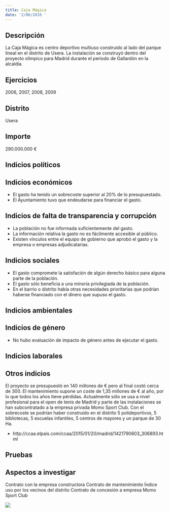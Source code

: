 ```yaml
---
title: Caja Mágica
date: '2/06/2016 '
---
```



## Descripción
La Caja Mágica es centro deportivo multiuso construido al lado del parque lineal en el distrito de Usera. La instalación se construyó dentro del proyecto olímpico para Madrid durante el periodo de Gallardón en la alcaldía. 


## Ejercicios
2006, 2007, 2008, 2009


## Distrito
Usera


## Importe
290.000.000 €


## Indicios políticos



## Indicios económicos
- El gasto ha tenido un sobrecoste superior al 20% de lo presupuestado.
- El Ayuntamiento tuvo que endeudarse para financiar el gasto.


## Indicios de falta de transparencia y corrupción
- La población no fue informada suficientemente del gasto.
- La información relativa la gasto no es fácilmente accesible al público.
- Existen vínculos entre el equipo de gobierno que aprobó el gasto y la empresa o empresas adjudicatarias.


## Indicios sociales
- El gasto compromete la satisfación de algún derecho básico para alguna parte de la población.
- El gasto sólo beneficia a una minoría privilegiada de la población.
- En el barrio o distrito había otras necesidades prioritarias que podrían haberse financiado con el dinero que supuso el gasto.


## Indicios ambientales



## Indicios de género
- No hubo evaluación de impacto de género antes de ejecutar el gasto.


## Indicios laborales



## Otros indicios
El proyecto se presupuestó en 140 millones de € pero al final costó cerca de 300.
El mantenimiento supone un coste de 1,35 millones de € al año, por lo que todos los años tiene pérdidas.
Actualmente sólo se usa a nivel profesional para el open de tenis de Madrid y parte de las instalaciones se han subcontratado a la empresa privada Momo Sport Club.
Con el sobrecoste se podrían haber construido en el distrito 5 polideportivos, 5 bibliotecas, 5 escuelas infantiles, 5 centros de mayores y un parque de 30 Ha.

- http://ccaa.elpais.com/ccaa/2015/01/20/madrid/1421790603_306893.html


## Pruebas



## Aspectos a investigar
Contrato con la empresa constructora
Contrato de mantenimiento
Índice uso por los vecinos del distrito 
Contrato de concesión a empresa Momo Sport Club


<img src="img/caja-magica-1.jpg"> <br/>
